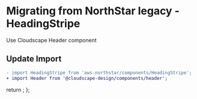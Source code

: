 
<Meta title="Migration/HeadingStripe" />

# Migrating from NorthStar legacy - HeadingStripe

Use <Link href='https://cloudscape.design/components/header' target='_blank' external>Cloudscape Header component</Link>

## Update Import

```diff
- import HeadingStripe from 'aws-northstar/components/HeadingStripe';
+ import Header from '@cloudscape-design/components/header';
```

  return <SyntaxHighlighter/>;
};